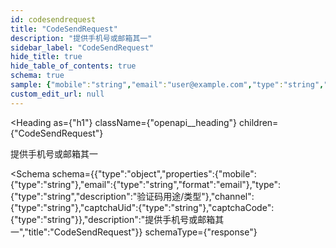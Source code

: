 ```yaml
---
id: codesendrequest
title: "CodeSendRequest"
description: "提供手机号或邮箱其一"
sidebar_label: "CodeSendRequest"
hide_title: true
hide_table_of_contents: true
schema: true
sample: {"mobile":"string","email":"user@example.com","type":"string","channel":"string","captchaUid":"string","captchaCode":"string"}
custom_edit_url: null
---
```



<Heading
  as={"h1"}
  className={"openapi__heading"}
  children={"CodeSendRequest"}
>
</Heading>



提供手机号或邮箱其一

<Schema
  schema={{"type":"object","properties":{"mobile":{"type":"string"},"email":{"type":"string","format":"email"},"type":{"type":"string","description":"验证码用途/类型"},"channel":{"type":"string"},"captchaUid":{"type":"string"},"captchaCode":{"type":"string"}},"description":"提供手机号或邮箱其一","title":"CodeSendRequest"}}
  schemaType={"response"}
>
  
</Schema>
            